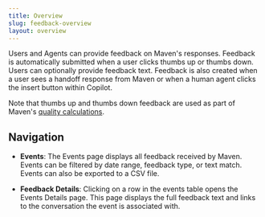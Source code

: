 ```yaml
---
title: Overview
slug: feedback-overview
layout: overview
---
```


Users and Agents can provide feedback on Maven's responses. 
Feedback is automatically submitted when a user clicks thumbs up or thumbs down. Users can optionally provide 
feedback text. Feedback is also created when a user sees a handoff response from Maven or when a human agent clicks 
the insert button within Copilot.

Note that thumbs up and thumbs down feedback are used as part of Maven's 
[quality calculations](https://mavenagi.com/glossary#quality).

## Navigation

- **Events**: The Events page displays all feedback received by Maven. Events can be filtered by date 
range, feedback type, or text match. Events can also be exported to a CSV file.

- **Feedback Details**: Clicking on a row in the events table opens the Events Details page. This page 
displays the full feedback text and links to the conversation the event is associated with.
